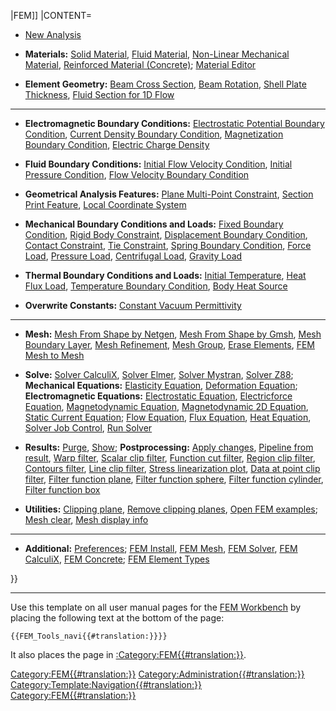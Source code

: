 {{Navigation menu 2
|TITLE=[[File:Workbench_FEM.svg|24px]] [[FEM_Workbench{{#translation:}}|FEM]]
|CONTENT=

* [[FEM_Analysis{{#translation:}}|New Analysis]]

* '''Materials:''' [[FEM_MaterialSolid{{#translation:}}|Solid Material]], [[FEM_MaterialFluid{{#translation:}}|Fluid Material]], [[FEM_MaterialMechanicalNonlinear{{#translation:}}|Non-Linear Mechanical Material]], [[FEM_MaterialReinforced{{#translation:}}|Reinforced Material (Concrete)]]; [[FEM_MaterialEditor{{#translation:}}|Material Editor]]

* '''Element Geometry:''' [[FEM_ElementGeometry1D{{#translation:}}|Beam Cross Section]], [[FEM_ElementRotation1D{{#translation:}}|Beam Rotation]], [[FEM_ElementGeometry2D{{#translation:}}|Shell Plate Thickness]], [[FEM_ElementFluid1D{{#translation:}}|Fluid Section for 1D Flow]]

----

* '''Electromagnetic Boundary Conditions:''' [[FEM_ConstraintElectrostaticPotential{{#translation:}}|Electrostatic Potential Boundary Condition]], [[FEM_ConstraintCurrentDensity{{#translation:}}|Current Density Boundary Condition]], [[FEM_ConstraintMagnetization{{#translation:}}|Magnetization Boundary Condition]], [[FEM_ElectricChargeDensity{{#translation:}}|Electric Charge Density]]

* '''Fluid Boundary Conditions:''' [[FEM_ConstraintInitialFlowVelocity{{#translation:}}|Initial Flow Velocity Condition]], [[FEM_ConstraintInitialPressure{{#translation:}}|Initial Pressure Condition]], [[FEM_ConstraintFlowVelocity{{#translation:}}|Flow Velocity Boundary Condition]]

* '''Geometrical Analysis Features:''' [[FEM_ConstraintPlaneRotation{{#translation:}}|Plane Multi-Point Constraint]], [[FEM_ConstraintSectionPrint{{#translation:}}|Section Print Feature]], [[FEM_ConstraintTransform{{#translation:}}|Local Coordinate System]]

* '''Mechanical Boundary Conditions and Loads:''' [[FEM_ConstraintFixed{{#translation:}}|Fixed Boundary Condition]], [[FEM_ConstraintRigidBody{{#translation:}}|Rigid Body Constraint]], [[FEM_ConstraintDisplacement{{#translation:}}|Displacement Boundary Condition]], [[FEM_ConstraintContact{{#translation:}}|Contact Constraint]], [[FEM_ConstraintTie{{#translation:}}|Tie Constraint]], [[FEM_ConstraintSpring{{#translation:}}|Spring Boundary Condition]], [[FEM_ConstraintForce{{#translation:}}|Force Load]], [[FEM_ConstraintPressure{{#translation:}}|Pressure Load]], [[FEM_ConstraintCentrif{{#translation:}}|Centrifugal Load]], [[FEM_ConstraintSelfWeight{{#translation:}}|Gravity Load]]

* '''Thermal Boundary Conditions and Loads:''' [[FEM_ConstraintInitialTemperature{{#translation:}}|Initial Temperature]], [[FEM_ConstraintHeatflux{{#translation:}}|Heat Flux Load]], [[FEM_ConstraintTemperature{{#translation:}}|Temperature Boundary Condition]], [[FEM_ConstraintBodyHeatSource{{#translation:}}|Body Heat Source]]

* '''Overwrite Constants:''' [[FEM_ConstantVacuumPermittivity{{#translation:}}|Constant Vacuum Permittivity]]

----

* '''Mesh:''' [[FEM_MeshNetgenFromShape{{#translation:}}|Mesh From Shape by Netgen]], [[FEM_MeshGmshFromShape{{#translation:}}|Mesh From Shape by Gmsh]], [[FEM_MeshBoundaryLayer{{#translation:}}|Mesh Boundary Layer]], [[FEM_MeshRegion{{#translation:}}|Mesh Refinement]], [[FEM_MeshGroup{{#translation:}}|Mesh Group]], [[FEM_CreateElementsSet{{#translation:}}|Erase Elements]], [[FEM_FemMesh2Mesh{{#translation:}}|FEM Mesh to Mesh]]

* '''Solve:''' [[FEM_SolverCalculixCcxtools{{#translation:}}|Solver CalculiX]], [[FEM_SolverElmer{{#translation:}}|Solver Elmer]], [[FEM_SolverMystran{{#translation:}}|Solver Mystran]], [[FEM_SolverZ88{{#translation:}}|Solver Z88]]; '''Mechanical Equations:''' [[FEM_EquationElasticity{{#translation:}}|Elasticity Equation]], [[FEM_EquationDeformation{{#translation:}}|Deformation Equation]];  '''Electromagnetic Equations:''' [[FEM_EquationElectrostatic{{#translation:}}|Electrostatic Equation]], [[FEM_EquationElectricforce{{#translation:}}|Electricforce Equation]], [[FEM_EquationMagnetodynamic{{#translation:}}|Magnetodynamic Equation]], [[FEM_EquationMagnetodynamic2D{{#translation:}}|Magnetodynamic 2D Equation]], [[FEM_EquationStaticCurrent{{#translation:}}|Static Current Equation]]; [[FEM_EquationFlow{{#translation:}}|Flow Equation]], [[FEM_EquationFlux{{#translation:}}|Flux Equation]], [[FEM_EquationHeat{{#translation:}}|Heat Equation]], [[FEM_SolverControl{{#translation:}}|Solver Job Control]], [[FEM_SolverRun{{#translation:}}|Run Solver]]

* '''Results:''' [[FEM_ResultsPurge{{#translation:}}|Purge]], [[FEM_ResultShow{{#translation:}}|Show]]; '''Postprocessing:''' [[FEM_PostApplyChanges{{#translation:}}|Apply changes]], [[FEM_PostPipelineFromResult{{#translation:}}|Pipeline from result]], [[FEM_PostFilterWarp{{#translation:}}|Warp filter]], [[FEM_PostFilterClipScalar{{#translation:}}|Scalar clip filter]], [[FEM_PostFilterCutFunction{{#translation:}}|Function cut filter]], [[FEM_PostFilterClipRegion{{#translation:}}|Region clip filter]], [[FEM_PostFilterContours{{#translation:}}|Contours filter]], [[FEM_PostFilterDataAlongLine{{#translation:}}|Line clip filter]], [[FEM_PostFilterLinearizedStresses{{#translation:}}|Stress linearization plot]], [[FEM_PostFilterDataAtPoint{{#translation:}}|Data at point clip filter]], [[FEM_PostCreateFunctionPlane{{#translation:}}|Filter function plane]], [[FEM_PostCreateFunctionSphere{{#translation:}}|Filter function sphere]], [[FEM_PostCreateFunctionCylinder{{#translation:}}|Filter function cylinder]], [[FEM_PostCreateFunctionBox{{#translation:}}|Filter function box]]

* '''Utilities:''' [[FEM_ClippingPlaneAdd{{#translation:}}|Clipping plane]], [[FEM_ClippingPlaneRemoveAll{{#translation:}}|Remove clipping planes]], [[FEM_Examples{{#translation:}}|Open FEM examples]]; [[FEM_MeshClear{{#translation:}}|Mesh clear]], [[FEM_MeshDisplayInfo{{#translation:}}|Mesh display info]]

----

* '''Additional:''' [[FEM_Preferences{{#translation:}}|Preferences]]; [[FEM_Install{{#translation:}}|FEM Install]], [[FEM_Mesh{{#translation:}}|FEM Mesh]], [[FEM_Solver{{#translation:}}|FEM Solver]], [[FEM_CalculiX{{#translation:}}|FEM CalculiX]], [[FEM_Concrete{{#translation:}}|FEM Concrete]]; [[FEM_Element_Types{{#translation:}}|FEM Element Types]]
}}<includeonly>[[Category:FEM{{#translation:}}]]</includeonly><noinclude>

----

Use this template on all user manual pages for the [[FEM Workbench|FEM Workbench]] by placing the following text at the bottom of the page:
 <nowiki>{{FEM_Tools_navi{{#translation:}}}}</nowiki>

It also places the page in [[:Category:FEM{{#translation:}}]].
[[Category:Administration{{#translation:}}]]
[[Category:Template:Navigation{{#translation:}}]]
[[Category:FEM{{#translation:}}]]
</noinclude>